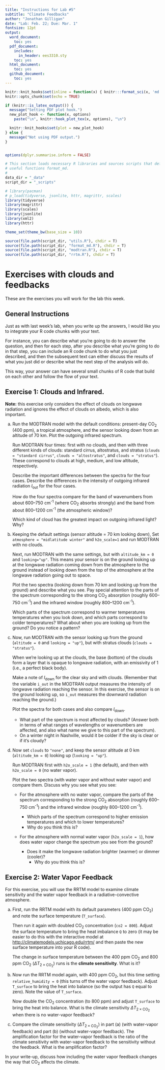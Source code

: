 ```yaml
---
title: "Instructions for Lab #5"
subtitle: "Climate Feedbacks"
author: "Jonathan Gilligan"
date: "Lab: Feb. 22; Due: Mar. 1"
fontsize: 12pt
output: 
  word_document:
    toc: yes
  pdf_document: 
    includes:
      in_header: ees3310.sty
    toc: yes
  html_document:
    toc: yes
  github_document:
    toc: yes
---
```

```r
knitr::knit_hooks$set(inline = function(x) { knitr:::format_sci(x, 'md')})
knitr::opts_chunk$set(echo = TRUE)

if (knitr::is_latex_output()) {
  message("Setting PDF plot hook.")
  new_plot_hook <- function(x, options)
    paste("\n", knitr::hook_plot_tex(x, options), "\n")

  knitr::knit_hooks$set(plot = new_plot_hook)
} else {
  message("Not using PDF output.")
}


options(dplyr.summarise.inform = FALSE)

# This section loads necessary R libraries and sources scripts that define
# useful functions format_md.
#
data_dir = "_data"
script_dir = "_scripts"

# library(pacman)
# p_load(tidyverse, jsonlite, httr, magrittr, scales)
library(tidyverse)
library(magrittr)
library(scales)
library(jsonlite)
library(xml2)
library(httr)

theme_set(theme_bw(base_size = 10))

source(file.path(script_dir, "utils.R"), chdir = T)
source(file.path(script_dir, "format_md.R"), chdir = T)
source(file.path(script_dir, "modtran.R"), chdir = T)
source(file.path(script_dir, "rrtm.R"), chdir = T)
```
# Exercises with clouds and feedbacks

These are the exercises you will work for the lab this week.

## General Instructions

Just as with last week's lab, when you write up the answers, I would
like you to integrate your R code chunks with your text.

For instance, you can describe what you're going to do to answer the question, 
and then for each step, after you describe what you're going to do in that
step, you can include an R code chunk to do what you just described, and then
the subsequent text can either discuss the results of what you just did
or describe what the next step of the analysis will do.

This way, your answer can have several small chunks of R code that build on
each other and follow the flow of your text.

## Exercise 1: Clouds and Infrared.

**Note:** this exercise only considers the effect of clouds on longwave
radiation and ignores the effect of clouds on albedo, which is also important.

a) Run the MODTRAN model with the default conditions: 
   present-day CO~2~ (400 ppm), a tropical atmosphere, and the sensor looking 
   down from an altitude of 70 km.
   Plot the outgoing infrared spectrum. 
   
   Run MODTRAN four times: first with no clouds, and then with three different
   kinds of clouds: standard cirrus, altostratus, and stratus
   (`clouds = "standard cirrus"`, `clouds = "altostratus"`, and 
   `clouds = "stratus"`). These correspond to clouds at high, medium, and low
   altitude, respectively.

   Describe the important differences between the spectra for the four cases.
   Describe the differences in the intensity of outgoing infrared radiation
   $I_{\text{out}}$ for the four cases.

   How do the four spectra compare for the band of wavenumbers from about 
   600--750 cm^-1^ (where CO~2~ absorbs strongly) and the band from about 
   800--1200 cm^-1^ (the atmospheric window)?

   Which kind of cloud has the greatest impact on outgoing infrared light?
   Why?

b) Keeping the default settings (sensor altitude = 70 km looking down), 
   Set `atmosphere = "midlatitude winter"` and `h2o_scale=1` and 
   run MODTRAN with no clouds.

   Next, run MODTRAN with the same settings, but with `altitude_km = 0` and 
   `looking="up"`.
   This means your sensor is on the ground looking up at the longwave radiation 
   coming down from the atmosphere to the ground instead of looking down from 
   the top of the atmosphere at the longwave radiation going out to space.
   
   Plot the two spectra (looking down from 70 km and looking up from the ground)
   and describe what you see. 
   Pay special attention to the parts of the spectrum corresponding to the 
   strong CO~2~ absorption (roughly 600--750 cm^-1^) and the infrared window 
   (roughly 800--1200 cm^-1^). 

   Which parts of the spectrum correspond to warmer temperatures
   temperatures when you look down, and which parts correspond to colder 
   temperatures?
   What about when you are looking up from the ground?
   Do you notice a pattern?
   
c) Now, run MODTRAN with the sensor looking up from the ground
   (`altitude = 0` and `looking = "up"`), but with stratus clouds 
   (`clouds = "stratus"`).

   When we're looking up at the clouds, the base (bottom) of the clouds form
   a layer that is opaque to longwave radiation, with an emissivity of 1
   (i.e., a perfect black body).

   Make a note of 
   _I_~down~ for the clear sky and with clouds. 
   (Remember that the variable `i_out` in the MODTRAN output measures the 
   intensity of longwave radiation reaching the sensor.
   In this exercise, the sensor is on the ground looking up, so `i_out` 
   measures the downward radiation reaching the ground.)

   Plot the spectra for both cases and also compare _I_~down~.

   * What part of the spectrum is most affected by clouds? 
     (Answer both in terms of what ranges of wavelengths or wavenumbers are
     affected, and also what name we give to this part of the spectrum).
   * On a winter night in Nashville, would it be colder if the sky is clear or
     if it's cloudy?

d) Now set `clouds` to `"none"`,
   and keep the sensor altitude at 0 km (`altitude_km = 0`) 
   looking up (`looking = "up"`). 
   
   Run MODTRAN first with `h2o_scale = 1` (the default), and then with
   `h2o_scale = 0` (no water vapor).
    
   Plot the two spectra (with water vapor and without water vapor) and compare 
   them. 
   Discuss why you see what you see:
    
   * For the atmosphere with no water vapor, compare the parts of the 
     spectrum corresponding to the strong CO~2~ absorption 
     (roughly 600--750 cm^-1^) and the infrared window 
     (roughly 800--1200 cm^-1^). 

     * Which parts of the spectrum correspond to higher emission temperatures 
       and which to lower temperatures? 
     * Why do you think this is?
    
   * For the atmosphere with normal water vapor (`h2o_scale = 1`), how does 
     water vapor change the spectrum you see from the ground?

     * Does it make the longwave radiation brighter (warmer) or dimmer
       (cooler)?
       * Why do you think this is?

## Exercise 2: Water Vapor Feedback

For this exercise, you will use the RRTM model to examine climate sensitivity
and the water vapor feedback in a radiative-convective atmosphere.

a) First, run the RRTM model with its default parameters (400 ppm CO~2~) and 
   note the surface temperature (`T_surface`).
   
   Then run it again with doubled CO~2~ concentration (`co2 = 800`).
   Adjust the surface temperature to bring the heat imbalance `Q` to zero
   (it may be easier to do this with the interactive model at 
   <http://climatemodels.uchicago.edu/rrtm/> and then paste the new surface
   temperature into your R code).
    
   The change in surface temperature between the 400 ppm CO~2~ and 
   800 ppm CO~2~ ($\Delta T_{2 \times \text{CO}_2}$) runs is the 
   **climate sensitivity**. What is it?

b) Now run the RRTM model again, with 400 ppm CO~2~, but this time 
   setting `relative_humidity = 0` (this turns off the water vapor feedback).
   Adjust  `T_surface` to bring the heat into balance (so the output has `Q` 
   equal to zero). Note the value of `T_surface`.
   
   Now double the CO~2~ concentration (to 800 ppm) and adjust `T_surface` to
   bring the heat into balance. 
   What is the climate sensitivity $\Delta T_{2 \times \text{CO}_2}$
   when there is no water-vapor feedback?
   
c) Compare the climate sensitivity ($\Delta T_{2 \times \text{CO}_2}$) in 
   part (a) (with water-vapor feedback) and part (b) (without water-vapor 
   feedback).
   The amplification factor for the water-vapor feedback is the ratio of the 
   climate sensitivity with water-vapor feedback to the sensitivity without the 
   feedback. 
   What is the amplification factor?

In your write-up, discuss how including the water vapor feedback changes the 
way that CO~2~ affects the climate.
